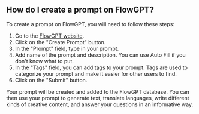 ## How do I create a prompt on FlowGPT?

To create a prompt on FlowGPT, you will need to follow these steps:

1. Go to the [FlowGPT website](https://flowgpt.com/).
2. Click on the "Create Prompt" button.
3. In the "Prompt" field, type in your prompt.
4. Add name of the prompt and description. You can use Auto Fill if you don't know what to put.
5. In the "Tags" field, you can add tags to your prompt. Tags are used to categorize your prompt and make it easier for other users to find.
6. Click on the "Submit" button.

Your prompt will be created and added to the FlowGPT database. You can then use your prompt to generate text, translate languages, write different kinds of creative content, and answer your questions in an informative way.
